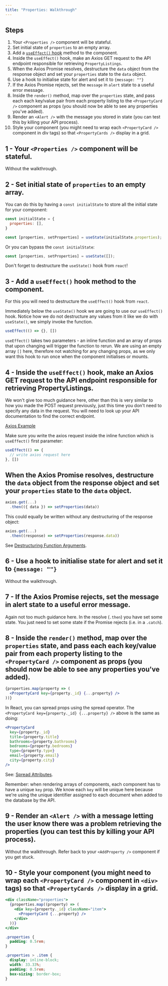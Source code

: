 ```yaml
---
title: "Properties: Walkthrough"
---
```


## Steps

1. Your `<Properties />` component will be stateful.
2. Set initial state of `properties` to an empty array.
3. Add a [`useEffect()` hook](https://reactjs.org/docs/hooks-reference.html#useeffect) method to the component.
4. Inside the `useEffect()` hook, make an Axios GET request to the API endpoint responsible for retrieving `PropertyListings`.
5. When the Axios Promise resolves, destructure the `data` object from the response object and set your `properties` state to the `data` object.
6. Use a hook to initialise state for alert and set it to `{message: ""}`
7. If the Axios Promise rejects, set the `message` in `alert` state to a useful error message.
8. Inside the `render()` method, map over the `properties` state, and pass each each key/value pair from each property listing to the `<PropertyCard />` component as props (you should now be able to see any properties you've added).
9. Render an `<Alert />` with the message you stored in state (you can test this by killing your API process).
10. Style your component (you might need to wrap each `<PropertyCard />` component in div tags) so that `<PropertyCards />` display in a grid.

## 1 - Your `<Properties />` component will be stateful.

Without the walkthrough.

## 2 - Set initial state of `properties` to an empty array.

You can do this by having a `const initialState` to store all the initial state for your component:

```jsx
const initialState = {
  properties: [],
}
```
```jsx
const [properties, setProperties] = useState(initialState.properties);
```

Or you can bypass the `const initialState`:

```jsx
const [properties, setProperties] = useState([]);
```
Don't forget to destructure the `useState()` hook from `react`!

## 3 -  Add a `useEffect()` hook method to the component.
For this you will need to destructure the `useEffect()` hook from `react`.

Immediately below the `useState()` hook we are going to use our `useEffect()` hook. Notice how we do not destructure any values from it like we do with `useState()`, we simply invoke the function. 

```jsx
useEffect(() => {}, [])
```

`useEffect()` takes two parameters - an inline function and an array of props that upon changing will trigger the function to rerun. We are using an empty array `[]` here, therefore not watching for any changing props, as we only want this hook to run once when the component initialises or mounts.

## 4 - Inside the `useEffect()` hook, make an Axios GET request to the API endpoint responsible for retrieving PropertyListings.

We won't give too much guidance here, other than this is very similar to how you made the POST request previously, just this time you don't need to specify any data in the request. You will need to look up your API documentation to find the correct endpoint.

[Axios Example](https://github.com/axios/axios#example)

Make sure you write the axios request inside the inline function which is `useEffect()` first parameter:

```jsx
useEffect(() => {
  // write axios request here
}, [])

```
## When the Axios Promise resolves, destructure the `data` object from the response object and set your `properties` state to the `data` object.

```js
axios.get(...)
  .then(({ data }) => setProperties(data))
```

This could equally be written without any destructuring of the response object:

```js
axios.get(...)
  .then((response) => setProperties(response.data))
```

See [Destructuring Function Arguments](https://davidwalsh.name/destructuring-function-arguments).

## 6 - Use a hook to initialise state for alert and set it to `{message: ""}`

Without the walkthrough.

## 7 - If the Axios Promise rejects, set the message in alert state to a useful error message.

Again not too much guidance here. In the resolve (`.then`) you have set some state. You just need to set some state if the Promise rejects (i.e. in a `.catch`).

## 8 - Inside the `render()` method, map over the `properties` state, and pass each each key/value pair from each property listing to the `<PropertyCard />` component as props (you should now be able to see any properties you've added).

```jsx
{properties.map(property => (
  <PropertyCard key={property._id} {...property} />
))}
```

In React, you can spread props using the spread operator. The `<PropertyCard key={property._id} {...property} />` above is the same as doing:

```jsx
<PropertyCard 
  key={property._id} 
  title={property.title} 
  bathrooms={property.bathrooms} 
  bedrooms={property.bedrooms} 
  type={property.type}
  email={property.email}
  city={property.city}
/>
```

See: [Spread Attributes](https://gist.github.com/sebmarkbage/07bbe37bc42b6d4aef81#spread-attributes).

Remember: when rendering arrays of components, each component has to have a unique `key` prop. We know each `key` will be unique here because we're using the unique identifier assigned to each document when added to the database by the API.

## 9 - Render an `<Alert />` with a message letting the user know there was a problem retrieving the properties (you can test this by killing your API process).

Without the walkthrough. Refer back to your `<AddProperty />` component if you get stuck.

## 10 - Style your component (you might need to wrap each `<PropertyCard />` component in `<div>` tags) so that `<PropertyCards />` display in a grid.

```jsx
<div className="properties">
  {properties.map((property) => (
    <div key={property._id} className="item">
      <PropertyCard {...property} />
    </div>
  ))}
</div>
```

```css
.properties {
  padding: 0.5rem;
}

.properties > .item {
  display: inline-block;
  width: 33.33%;
  padding: 0.5rem;
  box-sizing: border-box;
}
```
